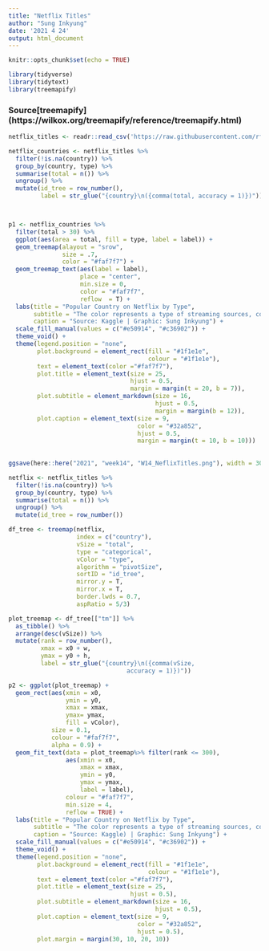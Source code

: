```yaml
---
title: "Netflix Titles"
author: "Sung Inkyung"
date: '2021 4 24'
output: html_document
---
```


```r
knitr::opts_chunk$set(echo = TRUE)
```

```r
library(tidyverse)
library(tidytext)
library(treemapify)
```

### Source[treemapify] (https://wilkox.org/treemapify/reference/treemapify.html)
```r
netflix_titles <- readr::read_csv('https://raw.githubusercontent.com/rfordatascience/tidytuesday/master/data/2021/2021-04-20/netflix_titles.csv')

```


```r
netflix_countries <- netflix_titles %>% 
  filter(!is.na(country)) %>% 
  group_by(country, type) %>% 
  summarise(total = n()) %>% 
  ungroup() %>% 
  mutate(id_tree = row_number(),
         label = str_glue("{country}\n({comma(total, accuracy = 1)})"))



p1 <- netflix_countries %>% 
  filter(total > 30) %>% 
  ggplot(aes(area = total, fill = type, label = label)) +
  geom_treemap(alayout = "srow",
               size = .7, 
               color = "#faf7f7") +
  geom_treemap_text(aes(label = label),
                    place = "center",
                    min.size = 0,
                    color = "#faf7f7",
                    reflow  = T) +
  labs(title = "Popular Country on Netflix by Type",
       subtitle = "The color represents a type of streaming sources, consisting of <span style = 'color:#e50914'>**movies**</span> and <span style = 'color: #c36902'>**TV shows**</span><br>available on Netflix out of 7787 releases as of 2019",
       caption = "Source: Kaggle | Graphic: Sung Inkyung") +
  scale_fill_manual(values = c("#e50914", "#c36902")) +
  theme_void() +
  theme(legend.position = "none",
        plot.background = element_rect(fill = "#1f1e1e",
                                       colour = "#1f1e1e"),
        text = element_text(color ="#faf7f7"),
        plot.title = element_text(size = 25,
                                  hjust = 0.5,
                                  margin = margin(t = 20, b = 7)),
        plot.subtitle = element_markdown(size = 16,
                                         hjust = 0.5,
                                         margin = margin(b = 12)),
        plot.caption = element_text(size = 9,
                                    color = "#32a852",
                                    hjust = 0.5,
                                    margin = margin(t = 10, b = 10)))
           
           
ggsave(here::here("2021", "week14", "W14_NeflixTitles.png"), width = 30, height = 18, units = "cm")
```

```r
netflix <- netflix_titles %>% 
  filter(!is.na(country)) %>% 
  group_by(country, type) %>% 
  summarise(total = n()) %>% 
  ungroup() %>% 
  mutate(id_tree = row_number())

df_tree <- treemap(netflix,
                   index = c("country"),
                   vSize = "total",
                   type = "categorical",
                   vColor = "type",
                   algorithm = "pivotSize",
                   sortID = "id_tree",
                   mirror.y = T,
                   mirror.x = T,
                   border.lwds = 0.7,
                   aspRatio = 5/3)

plot_treemap <- df_tree[["tm"]] %>% 
  as_tibble() %>% 
  arrange(desc(vSize)) %>% 
  mutate(rank = row_number(),
         xmax = x0 + w,
         ymax = y0 + h,
         label = str_glue("{country}\n({comma(vSize, 
                                 accuracy = 1)})"))

p2 <- ggplot(plot_treemap) +
  geom_rect(aes(xmin = x0,
                ymin = y0,
                xmax = xmax,
                ymax= ymax,
                fill = vColor),
            size = 0.1,
            colour = "#faf7f7",
            alpha = 0.9) +
  geom_fit_text(data = plot_treemap%>% filter(rank <= 300),
                aes(xmin = x0, 
                    xmax = xmax, 
                    ymin = y0,
                    ymax = ymax,
                    label = label),
                colour = "#faf7f7",
                min.size = 4,
                reflow = TRUE) +
  labs(title = "Popular Country on Netflix by Type",
       subtitle = "The color represents a type of streaming sources, consisting of <span style = 'color:#e50914'>**movies**</span> and <span style = 'color: #c36902'>**TV shows**.</span><br>available on Netflix out of 7787 releases as of 2019",
       caption = "Source: Kaggle) | Graphic: Sung Inkyung") +
  scale_fill_manual(values = c("#e50914", "#c36902")) +
  theme_void() +
  theme(legend.position = "none",
        plot.background = element_rect(fill = "#1f1e1e",
                                       colour = "#1f1e1e"),
        text = element_text(color ="#faf7f7"),
        plot.title = element_text(size = 25,
                                  hjust = 0.5),
        plot.subtitle = element_markdown(size = 16,
                                         hjust = 0.5),
        plot.caption = element_text(size = 9,
                                    color = "#32a852",
                                    hjust = 0.5),
        plot.margin = margin(30, 10, 20, 10))
```


